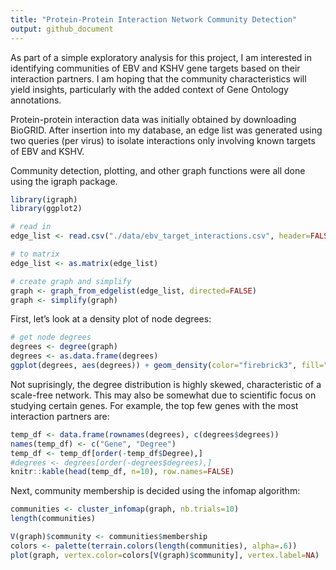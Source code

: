 ```yaml
---
title: "Protein-Protein Interaction Network Community Detection"
output: github_document
---
```


As part of a simple exploratory analysis for this project, I am interested in identifying communities of EBV and KSHV gene targets based on their interaction partners. I am hoping that the community characteristics will yield insights, particularly with the added context of Gene Ontology annotations.

Protein-protein interaction data was initially obtained by downloading BioGRID. After insertion into my database, an edge list was generated using two queries (per virus) to isolate interactions only involving known targets of EBV and KSHV.

Community detection, plotting, and other graph functions were all done using the igraph package.

```r
library(igraph)
library(ggplot2)

# read in
edge_list <- read.csv("./data/ebv_target_interactions.csv", header=FALSE)

# to matrix
edge_list <- as.matrix(edge_list)

# create graph and simplify
graph <- graph_from_edgelist(edge_list, directed=FALSE)
graph <- simplify(graph)
```

First, let's look at a density plot of node degrees:

```r
# get node degrees
degrees <- degree(graph)
degrees <- as.data.frame(degrees)
ggplot(degrees, aes(degrees)) + geom_density(color="firebrick3", fill="firebrick3", alpha=0.4) + coord_cartesian(xlim=c(0,150))
```

Not suprisingly, the degree distribution is highly skewed, characteristic of a scale-free network. This may also be somewhat due to scientific focus on studying certain genes. For example, the top few genes with the most interaction partners are:

```r
temp_df <- data.frame(rownames(degrees), c(degrees$degrees))
names(temp_df) <- c("Gene", "Degree")
temp_df <- temp_df[order(-temp_df$Degree),]
#degrees <- degrees[order(-degrees$degrees),]
knitr::kable(head(temp_df, n=10), row.names=FALSE)
```

Next, community membership is decided using the infomap algorithm:

```r
communities <- cluster_infomap(graph, nb.trials=10)
length(communities)
```



```r
V(graph)$community <- communities$membership
colors <- palette(terrain.colors(length(communities), alpha=.6))
plot(graph, vertex.color=colors[V(graph)$community], vertex.label=NA)
```
 
 

